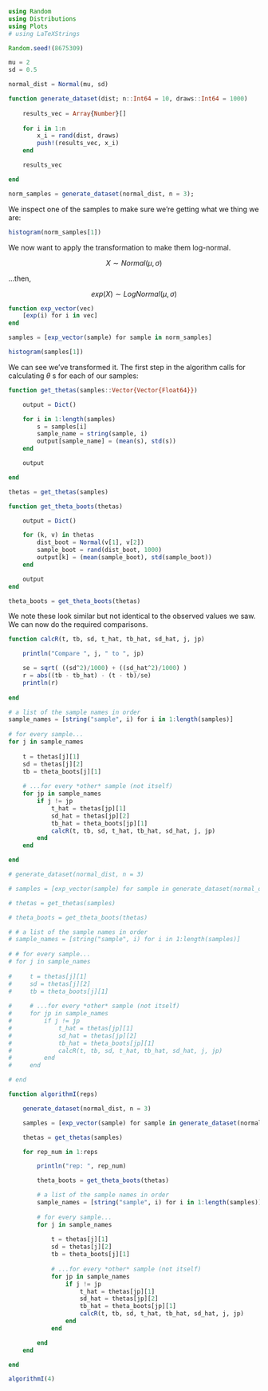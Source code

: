 
```julia

using Random
using Distributions
using Plots
# using LaTeXStrings
```

```julia

Random.seed!(8675309)

mu = 2
sd = 0.5

normal_dist = Normal(mu, sd)
```

```julia

function generate_dataset(dist; n::Int64 = 10, draws::Int64 = 1000)         
    
    results_vec = Array{Number}[]
    
    for i in 1:n
        x_i = rand(dist, draws)
        push!(results_vec, x_i)
    end

    results_vec

end

norm_samples = generate_dataset(normal_dist, n = 3);
```

We inspect one of the samples to make sure we're getting what we thing we are:

```julia
histogram(norm_samples[1])
```

We now want to apply the transformation to make them log-normal.

$$
X \sim Normal(\mu, \sigma)
$$

...then,

$$
exp(X) \sim LogNormal(\mu,\sigma)
$$


```julia


function exp_vector(vec)
    [exp(i) for i in vec]
end

samples = [exp_vector(sample) for sample in norm_samples]

histogram(samples[1])
```

We can see we've transformed it. The first step in the algorithm calls for calculating $\theta$ s for each of our samples:


```julia


function get_thetas(samples::Vector{Vector{Float64}})

    output = Dict()

    for i in 1:length(samples)
        s = samples[i]
        sample_name = string(sample, i)
        output[sample_name] = (mean(s), std(s))
    end

    output

end

thetas = get_thetas(samples)
```

```julia

function get_theta_boots(thetas)

    output = Dict()

    for (k, v) in thetas
        dist_boot = Normal(v[1], v[2])
        sample_boot = rand(dist_boot, 1000)
        output[k] = (mean(sample_boot), std(sample_boot))
    end

    output
end

theta_boots = get_theta_boots(thetas)
```

We note these look similar but not identical to the observed values we saw. We can now do the required comparisons.

```julia

function calcR(t, tb, sd, t_hat, tb_hat, sd_hat, j, jp)

    println("Compare ", j, " to ", jp)

    se = sqrt( ((sd^2)/1000) + ((sd_hat^2)/1000) )
    r = abs((tb - tb_hat) - (t - tb)/se)
    println(r)    
    
end

# a list of the sample names in order
sample_names = [string("sample", i) for i in 1:length(samples)]
 
# for every sample...
for j in sample_names
    
    t = thetas[j][1]
    sd = thetas[j][2]
    tb = theta_boots[j][1]
    
    # ...for every *other* sample (not itself)
    for jp in sample_names
        if j != jp
            t_hat = thetas[jp][1]
            sd_hat = thetas[jp][2]
            tb_hat = theta_boots[jp][1]
            calcR(t, tb, sd, t_hat, tb_hat, sd_hat, j, jp)
        end
    end

end

```





```julia

# generate_dataset(normal_dist, n = 3)

# samples = [exp_vector(sample) for sample in generate_dataset(normal_dist, n = 3)]

# thetas = get_thetas(samples)

# theta_boots = get_theta_boots(thetas)

# # a list of the sample names in order
# sample_names = [string("sample", i) for i in 1:length(samples)]
 
# # for every sample...
# for j in sample_names
    
#     t = thetas[j][1]
#     sd = thetas[j][2]
#     tb = theta_boots[j][1]
    
#     # ...for every *other* sample (not itself)
#     for jp in sample_names
#         if j != jp
#             t_hat = thetas[jp][1]
#             sd_hat = thetas[jp][2]
#             tb_hat = theta_boots[jp][1]
#             calcR(t, tb, sd, t_hat, tb_hat, sd_hat, j, jp)
#         end
#     end

# end

function algorithmI(reps)

    generate_dataset(normal_dist, n = 3)

    samples = [exp_vector(sample) for sample in generate_dataset(normal_dist, n = 3)]

    thetas = get_thetas(samples)

    for rep_num in 1:reps

        println("rep: ", rep_num)

        theta_boots = get_theta_boots(thetas)

        # a list of the sample names in order
        sample_names = [string("sample", i) for i in 1:length(samples)]
        
        # for every sample...
        for j in sample_names
            
            t = thetas[j][1]
            sd = thetas[j][2]
            tb = theta_boots[j][1]
            
            # ...for every *other* sample (not itself)
            for jp in sample_names
                if j != jp
                    t_hat = thetas[jp][1]
                    sd_hat = thetas[jp][2]
                    tb_hat = theta_boots[jp][1]
                    calcR(t, tb, sd, t_hat, tb_hat, sd_hat, j, jp)
                end
            end

        end    
    end

end

algorithmI(4)
```

